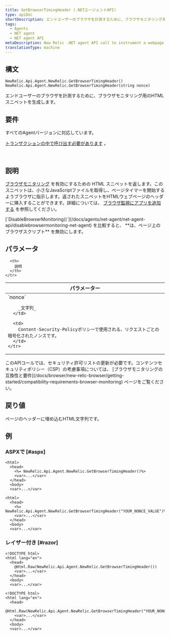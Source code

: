 ```yaml
---
title: GetBrowserTimingHeader (.NETエージェントAPI)
type: apiDoc
shortDescription: エンドユーザーのブラウザを計測するために、ブラウザモニタリング用のHTMLスニペットを生成します。
tags:
  - Agents
  - NET agent
  - NET agent API
metaDescription: New Relic .NET agent API call to instrument a webpage with browser.
translationType: machine
---
```


## 構文

```
NewRelic.Api.Agent.NewRelic.GetBrowserTimingHeader()
NewRelic.Api.Agent.NewRelic.GetBrowserTimingHeader(string nonce)
```

エンドユーザーのブラウザを計測するために、ブラウザモニタリング用のHTMLスニペットを生成します。

## 要件

すべてのAgentバージョンに対応しています。

[トランザクションの中で呼び出す必要があります](/docs/accounts-partnerships/education/getting-started-new-relic/glossary#transaction) 。

 

## 説明

[ブラウザモニタリング](/docs/browser/new-relic-browser/getting-started/new-relic-browser) を有効にするための HTML スニペットを返します。このスニペットは、小さなJavaScriptファイルを取得し、ページタイマーを開始するようブラウザに指示します。返されたスニペットをHTMLウェブページのヘッダーに挿入することができます。詳細については、 [ブラウザ監視にアプリを追加する](/docs/browser/new-relic-browser/installation-configuration/adding-apps-new-relic-browser) を参照してください。

<Callout variant="tip">
  [`DisableBrowserMonitoring()`](/docs/agents/net-agent/net-agent-api/disablebrowsermonitoring-net-agent) を比較すると、 **は、ページ上のブラウザスクリプト** を無効にします。
</Callout>

## パラメータ

<table>
  <thead>
    <tr>
      <th width="25%">
        パラメーター
      </th>

      <th>
        説明
      </th>
    </tr>
  </thead>

  <tbody>
    <tr>
      <td>
        `nonce`

        _文字列_
      </td>

      <td>
        Content-Security-Policyポリシーで使用される、リクエストごとの暗号化されたノンスです。
      </td>
    </tr>
  </tbody>
</table>

<Callout variant="tip">
  このAPIコールでは、セキュリティ許可リストの更新が必要です。コンテンツセキュリティポリシー（CSP）の考慮事項については、 [ブラウザモニタリングの互換性と要件](/docs/browser/new-relic-browser/getting-started/compatibility-requirements-browser-monitoring) ページをご覧ください。
</Callout>

## 戻り値

ページのヘッダーに埋め込むHTML文字列です。

## 例

### ASPXで [#aspx]

```
<html>
  <head>
    <%= NewRelic.Api.Agent.NewRelic.GetBrowserTimingHeader()%>
    <var>...</var>
  </head>
  <body>
  <var>...</var>
```

```
<html>
  <head>
    <%= NewRelic.Api.Agent.NewRelic.GetBrowserTimingHeader("YOUR_NONCE_VALUE")%>
    <var>...</var>
  </head>
  <body>
  <var>...</var>
```

### レイザー付き [#razor]

```
<!DOCTYPE html>
<html lang="en">
  <head>
    @Html.Raw(NewRelic.Api.Agent.NewRelic.GetBrowserTimingHeader())
    <var>...</var>
  </head>
  <body>
  <var>...</var>
```

```
<!DOCTYPE html>
<html lang="en">
  <head>
    @Html.Raw(NewRelic.Api.Agent.NewRelic.GetBrowserTimingHeader("YOUR_NONCE_VALUE"))
    <var>...</var>
  </head>
  <body>
  <var>...</var>
```